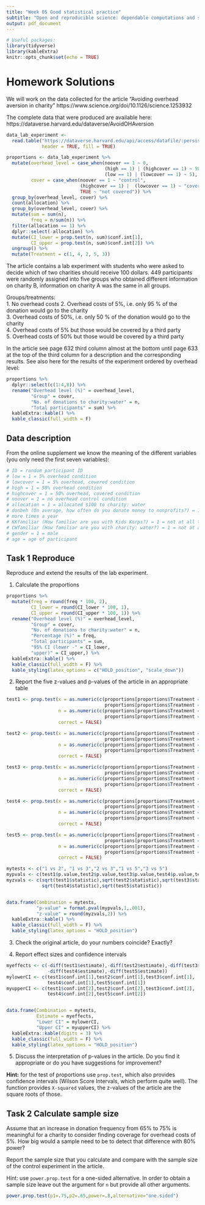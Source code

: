 ```yaml
---
title: "Week 05 Good statistical practice"
subtitle: "Open and reproducible science: dependable computations and statistics"
output: pdf_document
---
```



```r
# Useful packages: 
library(tidyverse)
library(kableExtra)
knitr::opts_chunk$set(echo = TRUE)
```


# Homework Solutions

We will work on the data collected for the article "Avoiding overhead aversion in charity" https://www.science.org/doi/10.1126/science.1253932

The complete data that were produced are available here:
https://dataverse.harvard.edu/dataverse/AvoidOHAversion

```r
data_lab_experiment <- 
  read.table("https://dataverse.harvard.edu/api/access/datafile/:persistentId?persistentId=doi:10.7910/DVN/27366/VOLGZD",
             header = TRUE, fill = TRUE)

```

```r
proportions <- data_lab_experiment %>% 
  mutate(overhead_level = case_when(noover == 1 ~ 0,
                                    (high == 1) | (highcover == 1) ~ 50,
                                    (low == 1) | (lowcover == 1) ~ 5), 
         cover = case_when(noover == 1 ~ "control",
                           (highcover == 1) |  (lowcover == 1) ~ "covered",
                           TRUE ~ "not covered")) %>% 
  group_by(overhead_level, cover) %>% 
  count(allocation) %>% 
  group_by(overhead_level, cover) %>%
  mutate(sum = sum(n), 
         freq = n/sum(n)) %>% 
  filter(allocation == 1) %>% 
  dplyr::select(-allocation) %>%
  mutate(CI_lower = prop.test(n, sum)$conf.int[1],
         CI_upper = prop.test(n, sum)$conf.int[2]) %>% 
  ungroup() %>% 
  mutate(Treatment = c(1, 4, 2, 5, 3))
```

The article contains a lab experiment with students who were asked to decide which of two charities should receive 100 dollars. 449 participants were randomly assigned into five groups who obtained different information on charity B, information on charity A was the same in all groups. 

Groups/treatments:  
1. No overhead costs
2. Overhead costs of 5%, i.e. only 95 % of the donation would go to the charity  
3. Overhead costs of 50%, i.e. only 50 % of the donation would go to the charity  
4. Overhead costs of 5% but those would be covered by a third party  
5. Overhead costs of 50% but those would be covered by a third party  

In the article see page 632 third column almost at the bottom until page 633 at the top of the third column for a description and the corresponding results. See also here for the results of the experiment ordered by overhead level:


```r
proportions %>%
  dplyr::select(c(1:4,8)) %>%
  rename("Overhead level (%)" = overhead_level,
         "Group" = cover,
         "No. of donations to charity:water" = n,
         "Total participants" = sum) %>%
  kableExtra::kable() %>%
  kable_classic(full_width = F)
```
## Data description
From the online supplement we know the meaning of the different variables (you only need the first seven variables):
```r

# ID = random participant ID
# low = 1 = 5% overhead condition
# lowcover = 1 = 5% overhead, covered condition
# high = 1 = 50% overhead condition
# highcover = 1 = 50% overhead, covered condition
# noover = 1 = no overhead control condition
# allocation = 1 = allocated $100 to charity: water
# donbeh (On average, how often do you donate money to nonprofits?) = 1 = never to 6 = 6 or
# more times a year
# KKfamiliar (How familiar are you with Kids Korps?) = 1 = not at all to 7 = very
# CWfamiliar (How familiar are you with charity: water?) = 1 = not at all to 7 = very
# gender = 1 = male
# age = age of participant
```



## Task 1 Reproduce
Reproduce and extend the results of the lab experiment.

1. Calculate the proportions
```r
proportions %>% 
  mutate(freq = round(freq * 100, 2),
         CI_lower = round(CI_lower * 100, 1),
         CI_upper = round(CI_upper * 100, 1)) %>% 
  rename("Overhead level (%)" = overhead_level,
         "Group" = cover,
         "No. of donations to charity:water" = n,
         "Percentage (%)" = freq,
         "Total participants" = sum,
         "95% CI (lower -" = CI_lower,
         "upper)" = CI_upper,) %>% 
  kableExtra::kable() %>% 
  kable_classic(full_width = F) %>%
  kable_styling(latex_options = c("HOLD_position", "scale_down"))
```
  
  
  
2. Report the five z-values and p-values of the article in an appropriate table
```r
test1 <- prop.test(x = as.numeric(c(proportions[proportions$Treatment == 1,3],
                                    proportions[proportions$Treatment == 2,3])),
                   n = as.numeric(c(proportions[proportions$Treatment == 1,4],
                                    proportions[proportions$Treatment == 2,4])), 
                   correct = FALSE)

test2 <- prop.test(x = as.numeric(c(proportions[proportions$Treatment == 1,3],
                                    proportions[proportions$Treatment == 3,3])), 
                   n = as.numeric(c(proportions[proportions$Treatment == 1,4],
                                    proportions[proportions$Treatment == 3,4])), 
                   correct = FALSE)

test3 <- prop.test(x = as.numeric(c(proportions[proportions$Treatment == 2,3],
                                    proportions[proportions$Treatment == 3,3])), 
                   n = as.numeric(c(proportions[proportions$Treatment == 2,4],
                                    proportions[proportions$Treatment == 3,4])), 
                   correct = FALSE)

test4 <- prop.test(x = as.numeric(c(proportions[proportions$Treatment == 1,3],
                                    proportions[proportions$Treatment == 5,3])), 
                   n = as.numeric(c(proportions[proportions$Treatment == 1,4],
                                    proportions[proportions$Treatment == 5,4])), 
                   correct = FALSE)

test5 <- prop.test(x = as.numeric(c(proportions[proportions$Treatment == 3,3],
                                    proportions[proportions$Treatment == 5,3])), 
                   n = as.numeric(c(proportions[proportions$Treatment == 3,4],
                                    proportions[proportions$Treatment == 5,4])), 
                   correct = FALSE)

mytests <- c("1 vs 2", "1 vs 3","2 vs 3","1 vs 5","3 vs 5")
mypvals <- c(test1$p.value,test2$p.value,test3$p.value,test4$p.value,test5$p.value)
myzvals <- c(sqrt(test1$statistic),sqrt(test2$statistic),sqrt(test3$statistic),
             sqrt(test4$statistic),sqrt(test5$statistic))


data.frame(Combination = mytests, 
           "p-value" = format.pval(mypvals,1,.001),
           "z-value" = round(myzvals,2)) %>% 
  kableExtra::kable() %>% 
  kable_classic(full_width = F) %>%
  kable_styling(latex_options = "HOLD_position")
```

3. Check the original article, do your numbers coincide? Exactly?  

4. Report effect sizes and confidence intervals
```r

myeffects <- c(-diff(test1$estimate),-diff(test2$estimate),-diff(test3$estimate),
               -diff(test4$estimate),-diff(test5$estimate))
mylowerCI <- c(test1$conf.int[1],test2$conf.int[1],test3$conf.int[1],
               test4$conf.int[1],test5$conf.int[1])
myupperCI <- c(test1$conf.int[2],test2$conf.int[2],test3$conf.int[2],
               test4$conf.int[2],test5$conf.int[2])


data.frame(Combination = mytests, 
           Estimate = myeffects,
           "Lower CI" = mylowerCI,
           "Upper CI" = myupperCI) %>% 
  kableExtra::kable(digits = 3) %>% 
  kable_classic(full_width = F) %>%
  kable_styling(latex_options = "HOLD_position")
```

5. Discuss the interpretation of p-values in the article. Do you find it appropriate or do you have suggestions for improvement? 

**Hint:** for the test of proportions use `prop.test`, which also provides confidence intervals (Wilson Score Intervals, which perform quite well). The function provides `X-squared` values, the z-values of the article are the square roots of those.


## Task 2 Calculate sample size
Assume that an increase in donation frequency from 65% to 75% is meaningful for a charity to consider finding coverage for overhead costs of 5%. How big would a sample need to be to detect that difference with 80% power?

Report the sample size that you calculate and compare with the sample size of the control experiment in the article. 

Hint: use `power.prop.test` for a one-sided alternative. In order to obtain a sample size leave out the argument for `n` but provide all other arguments.
```r
power.prop.test(p1=.75,p2=.65,power=.8,alternative="one.sided")
```

